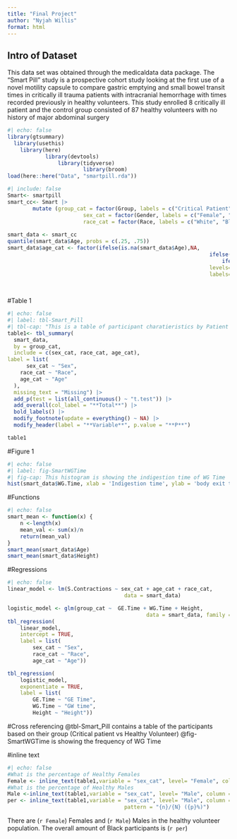 ```yaml
---
title: "Final Project"
author: "Nyjah Willis"
format: html
---
```


## Intro of Dataset

This data set was obtained through the medicaldata data package. The "Smart Pill" study is a prospective cohort study looking at the first use of a novel motility capsule to compare gastric emptying and small bowel transit times in critically ill trauma patients with intracranial hemorrhage with times recorded previously in healthy volunteers. This study enrolled 8 critically ill patient and the control group consisted of 87 healthy volunteers with no history of major abdominal surgery

```r
#| echo: false
library(gtsummary)
  library(usethis)
  	library(here)
			library(devtools)
				library(tidyverse)
						library(broom)
load(here::here("Data", "smartpill.rda"))
```

```r
#| include: false
Smart<- smartpill
smart_cc<- Smart |>
		mutate (group_cat = factor(Group, labels = c("Critical Patient", "Healthy Volunteer")),
						sex_cat = factor(Gender, labels = c("Female", "Male")),
						race_cat = factor(Race, labels = c("White", "Black", "Asian/Pacific Islander", 
																					 "Hispanic", "Other")))
smart_data <- smart_cc
quantile(smart_data$Age, probs = c(.25, .75))
smart_data$age_cat <- factor(ifelse(is.na(smart_data$Age),NA,
																ifelse(smart_data$Age <=28, 1,
																	ifelse(smart_data$Age <= 44, 2, 3))),
																levels=1:3,
																labels=c("28 years or younger",
																				 "Between 29 - 43 years",
																				 "44 and older "))
```
#Table 1

```r
#| echo: false
#| label: tbl-Smart_Pill
#| tbl-cap: "This is a table of participant charatieristics by Patient Group"
table1<- tbl_summary(
  smart_data,
  by = group_cat,
  include = c(sex_cat, race_cat, age_cat),
label = list(
	  sex_cat ~ "Sex",
    race_cat ~ "Race",
    age_cat ~ "Age"
  ),
  missing_text = "Missing") |> 
  add_p(test = list(all_continuous() ~ "t.test")) |> 
  add_overall(col_label = "**Total**") |> 
  bold_labels() |> 
  modify_footnote(update = everything() ~ NA) |> 
  modify_header(label = "**Variable**", p.value = "**P**")

table1
```

#Figure 1

```r
#| echo: false
#| label: fig-SmartWGTime
#| fig-cap: This histogram is showing the indigestion time of WG Time 
hist(smart_data$WG.Time, xlab = 'Indigestion time', ylab = 'body exit time', main = 'Whole Gut Time')
```

#Functions

```r
#| echo: false
smart_mean <- function(x) {
	n <-length(x)
	mean_val <- sum(x)/n
	return(mean_val)
}
smart_mean(smart_data$Age)
smart_mean(smart_data$Height)
```

#Regressions

```r
#| echo: false
linear_model <- lm(S.Contractions ~ sex_cat + age_cat + race_cat,
									 data = smart_data)

logistic_model <- glm(group_cat ~  GE.Time + WG.Time + Height,
											data = smart_data, family = binomial())
tbl_regression(
	linear_model,
	intercept = TRUE,
	label = list(
		sex_cat ~ "Sex",
		race_cat ~ "Race",
		age_cat ~ "Age"))

tbl_regression(
	logistic_model,
	exponentiate = TRUE,
	label = list(
		GE.Time ~ "GE Time",
		WG.Time ~ "GW time",
		Height ~ "Height"))
```

#Cross referencing @tbl-Smart_Pill contains a table of the participants based on their group (Critical patient vs Healthy Volunteer) @fig-SmartWGTime is showing the frequency of WG Time

#inline text

```r
#| echo: false
#What is the percentage of Healthy Females 
Female <- inline_text(table1,variable = "sex_cat", level= "Female", column = "Healthy Volunteer")
#What is the percentage of Healthy Males
Male <-inline_text(table1,variable = "sex_cat", level= "Male", column = "Healthy Volunteer")
per <- inline_text(table1,variable = "sex_cat", level= "Male", column = "stat_0",
									 pattern = "{n}/{N} ({p}%)")
```

There are (`r Female`) Females and (`r Male`) Males in the healthy volunteer population. The overall amount of Black participants is (`r per`)


